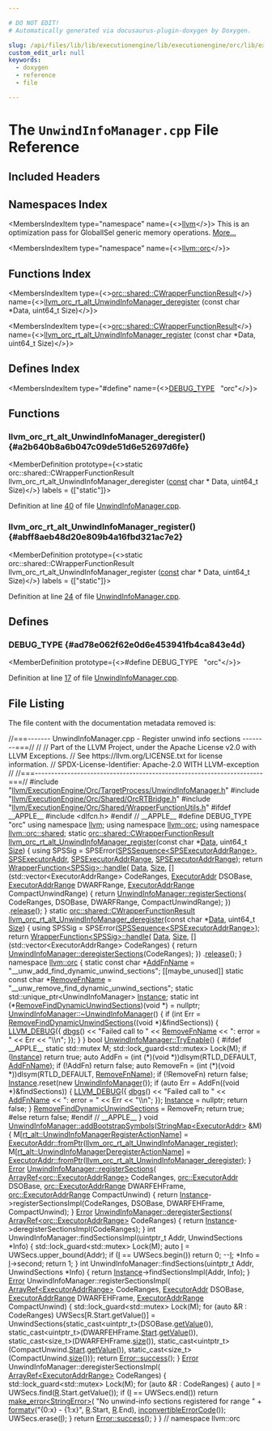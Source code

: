 ```yaml
---

# DO NOT EDIT!
# Automatically generated via docusaurus-plugin-doxygen by Doxygen.

slug: /api/files/lib/lib/executionengine/lib/executionengine/orc/lib/executionengine/orc/targetprocess/unwindinfomanager-cpp
custom_edit_url: null
keywords:
  - doxygen
  - reference
  - file

---
```





# The `UnwindInfoManager.cpp` File Reference

<DoxygenPage pluginConfig={pluginConfig}>



## Included Headers

<IncludesList>
<IncludesListItem
  filePath="llvm/ExecutionEngine/Orc/TargetProcess/UnwindInfoManager.h"
  permalink="/docs/api/files/include/include/llvm/include/llvm/executionengine/include/llvm/executionengine/orc/include/llvm/executionengine/orc/targetprocess/unwindinfomanager-h"
  isLocal="true" />
<IncludesListItem
  filePath="llvm/ExecutionEngine/Orc/Shared/OrcRTBridge.h"
  permalink="/docs/api/files/include/include/llvm/include/llvm/executionengine/include/llvm/executionengine/orc/include/llvm/executionengine/orc/shared/orcrtbridge-h"
  isLocal="true" />
<IncludesListItem
  filePath="llvm/ExecutionEngine/Orc/Shared/WrapperFunctionUtils.h"
  permalink="/docs/api/files/include/include/llvm/include/llvm/executionengine/include/llvm/executionengine/orc/include/llvm/executionengine/orc/shared/wrapperfunctionutils-h"
  isLocal="true" />
</IncludesList>

## Namespaces Index

<MembersIndex>

<MembersIndexItem
  type="namespace"
  name={<><a href="/docs/api/namespaces/llvm">llvm</a></>}>
This is an optimization pass for GlobalISel generic memory operations. <a href="/docs/api/namespaces/llvm/#details">More...</a>
</MembersIndexItem>

<MembersIndexItem
  type="namespace"
  name={<><a href="/docs/api/namespaces/llvm/orc">llvm::orc</a></>}>
</MembersIndexItem>

</MembersIndex>

## Functions Index

<MembersIndex>

<MembersIndexItem
  type={<><a href="/docs/api/structs/llvm/orc/shared/cwrapperfunctionresult">orc::shared::CWrapperFunctionResult</a></>}
  name={<><a href="#a2b640b8a6b047c09de51d6e52697d6fe">llvm&#95;orc&#95;rt&#95;alt&#95;UnwindInfoManager&#95;deregister</a> (const char &#42;Data, uint64&#95;t Size)</>}>
</MembersIndexItem>

<MembersIndexItem
  type={<><a href="/docs/api/structs/llvm/orc/shared/cwrapperfunctionresult">orc::shared::CWrapperFunctionResult</a></>}
  name={<><a href="#abff8aeb48d20e809b4a16fbd321ac7e2">llvm&#95;orc&#95;rt&#95;alt&#95;UnwindInfoManager&#95;register</a> (const char &#42;Data, uint64&#95;t Size)</>}>
</MembersIndexItem>

</MembersIndex>

## Defines Index

<MembersIndex>

<MembersIndexItem
  type="#define"
  name={<><a href="#ad78e062f62e0d6e453941fb4ca843e4d">DEBUG&#95;TYPE</a>&nbsp;&nbsp;&nbsp;&quot;orc&quot;</>}>
</MembersIndexItem>

</MembersIndex>


<SectionDefinition>

## Functions

### llvm&#95;orc&#95;rt&#95;alt&#95;UnwindInfoManager&#95;deregister() {#a2b640b8a6b047c09de51d6e52697d6fe}

<MemberDefinition
  prototype={<>static orc::shared::CWrapperFunctionResult llvm&#95;orc&#95;rt&#95;alt&#95;UnwindInfoManager&#95;deregister (<a href="/docs/api/files/lib/lib/target/lib/target/aarch64/aarch64promoteconstant-cpp/#a90f8350fecae261c25be85d38b451bff">const</a> char &#42; Data, uint64&#95;t Size)</>}
  labels = {["static"]}>

Definition at line <a href="#l00040">40</a> of file <a href="/docs/api/files/lib/lib/executionengine/lib/executionengine/orc/lib/executionengine/orc/targetprocess/unwindinfomanager-cpp">UnwindInfoManager.cpp</a>.
</MemberDefinition>

### llvm&#95;orc&#95;rt&#95;alt&#95;UnwindInfoManager&#95;register() {#abff8aeb48d20e809b4a16fbd321ac7e2}

<MemberDefinition
  prototype={<>static orc::shared::CWrapperFunctionResult llvm&#95;orc&#95;rt&#95;alt&#95;UnwindInfoManager&#95;register (<a href="/docs/api/files/lib/lib/target/lib/target/aarch64/aarch64promoteconstant-cpp/#a90f8350fecae261c25be85d38b451bff">const</a> char &#42; Data, uint64&#95;t Size)</>}
  labels = {["static"]}>

Definition at line <a href="#l00024">24</a> of file <a href="/docs/api/files/lib/lib/executionengine/lib/executionengine/orc/lib/executionengine/orc/targetprocess/unwindinfomanager-cpp">UnwindInfoManager.cpp</a>.
</MemberDefinition>

</SectionDefinition>

<SectionDefinition>

## Defines

### DEBUG&#95;TYPE {#ad78e062f62e0d6e453941fb4ca843e4d}

<MemberDefinition
  prototype={<>#define DEBUG&#95;TYPE&nbsp;&nbsp;&nbsp;&quot;orc&quot;</>}>

Definition at line <a href="#l00017">17</a> of file <a href="/docs/api/files/lib/lib/executionengine/lib/executionengine/orc/lib/executionengine/orc/targetprocess/unwindinfomanager-cpp">UnwindInfoManager.cpp</a>.
</MemberDefinition>

</SectionDefinition>

## File Listing

The file content with the documentation metadata removed is:

<ProgramListing>

<Link id="l00001" /><CodeLine lineNumber="1"><span class="doxyHighlightComment">//===------- UnwindInfoManager.cpp - Register unwind info sections --------===//</span></CodeLine>
<Link id="l00002" /><CodeLine lineNumber="2"><span class="doxyHighlightComment">//</span></CodeLine>
<Link id="l00003" /><CodeLine lineNumber="3"><span class="doxyHighlightComment">// Part of the LLVM Project, under the Apache License v2.0 with LLVM Exceptions.</span></CodeLine>
<Link id="l00004" /><CodeLine lineNumber="4"><span class="doxyHighlightComment">// See https://llvm.org/LICENSE.txt for license information.</span></CodeLine>
<Link id="l00005" /><CodeLine lineNumber="5"><span class="doxyHighlightComment">// SPDX-License-Identifier: Apache-2.0 WITH LLVM-exception</span></CodeLine>
<Link id="l00006" /><CodeLine lineNumber="6"><span class="doxyHighlightComment">//</span></CodeLine>
<Link id="l00007" /><CodeLine lineNumber="7"><span class="doxyHighlightComment">//===----------------------------------------------------------------------===//</span></CodeLine>
<Link id="l00008" /><CodeLine lineNumber="8"></CodeLine>
<Link id="l00009" /><CodeLine lineNumber="9"><span class="doxyHighlightPreprocessor">#include &quot;<a href="/docs/api/files/include/include/llvm/include/llvm/executionengine/include/llvm/executionengine/orc/include/llvm/executionengine/orc/targetprocess/unwindinfomanager-h">llvm/ExecutionEngine/Orc/TargetProcess/UnwindInfoManager.h</a>&quot;</span></CodeLine>
<Link id="l00010" /><CodeLine lineNumber="10"><span class="doxyHighlightPreprocessor">#include &quot;<a href="/docs/api/files/include/include/llvm/include/llvm/executionengine/include/llvm/executionengine/orc/include/llvm/executionengine/orc/shared/orcrtbridge-h">llvm/ExecutionEngine/Orc/Shared/OrcRTBridge.h</a>&quot;</span></CodeLine>
<Link id="l00011" /><CodeLine lineNumber="11"><span class="doxyHighlightPreprocessor">#include &quot;<a href="/docs/api/files/include/include/llvm/include/llvm/executionengine/include/llvm/executionengine/orc/include/llvm/executionengine/orc/shared/wrapperfunctionutils-h">llvm/ExecutionEngine/Orc/Shared/WrapperFunctionUtils.h</a>&quot;</span></CodeLine>
<Link id="l00012" /><CodeLine lineNumber="12"></CodeLine>
<Link id="l00013" /><CodeLine lineNumber="13"><span class="doxyHighlightPreprocessor">#ifdef &#95;&#95;APPLE&#95;&#95;</span></CodeLine>
<Link id="l00014" /><CodeLine lineNumber="14"><span class="doxyHighlightPreprocessor">#include &lt;dlfcn.h&gt;</span></CodeLine>
<Link id="l00015" /><CodeLine lineNumber="15"><span class="doxyHighlightPreprocessor">#endif </span><span class="doxyHighlightComment">// &#95;&#95;APPLE&#95;&#95;</span></CodeLine>
<Link id="l00016" /><CodeLine lineNumber="16"></CodeLine>
<Link id="l00017" /><CodeLine lineNumber="17" lineLink="#ad78e062f62e0d6e453941fb4ca843e4d"><span class="doxyHighlightPreprocessor">#define DEBUG&#95;TYPE &quot;orc&quot;</span></CodeLine>
<Link id="l00018" /><CodeLine lineNumber="18"></CodeLine>
<Link id="l00019" /><CodeLine lineNumber="19"><span class="doxyHighlightKeyword">using namespace </span><span class="doxyHighlight"><a href="/docs/api/namespaces/llvm">llvm</a>;</span></CodeLine>
<Link id="l00020" /><CodeLine lineNumber="20"><span class="doxyHighlightKeyword">using namespace </span><span class="doxyHighlight"><a href="/docs/api/namespaces/llvm/orc">llvm::orc</a>;</span></CodeLine>
<Link id="l00021" /><CodeLine lineNumber="21"><span class="doxyHighlightKeyword">using namespace </span><span class="doxyHighlight"><a href="/docs/api/namespaces/llvm/orc/shared">llvm::orc::shared</a>;</span></CodeLine>
<Link id="l00022" /><CodeLine lineNumber="22"></CodeLine>
<Link id="l00023" /><CodeLine lineNumber="23"><span class="doxyHighlightKeyword">static</span><span class="doxyHighlight"> <a href="/docs/api/structs/llvm/orc/shared/cwrapperfunctionresult">orc::shared::CWrapperFunctionResult</a></span></CodeLine>
<Link id="l00024" /><CodeLine lineNumber="24" lineLink="#abff8aeb48d20e809b4a16fbd321ac7e2"><span class="doxyHighlight"><a href="#abff8aeb48d20e809b4a16fbd321ac7e2">llvm&#95;orc&#95;rt&#95;alt&#95;UnwindInfoManager&#95;register</a>(</span><span class="doxyHighlightKeyword">const</span><span class="doxyHighlight"> </span><span class="doxyHighlightKeywordType">char</span><span class="doxyHighlight"> &#42;<a href="/docs/api/namespaces/llvm/#aa20539e89704d20b98b97e9c3feac934">Data</a>, uint64&#95;t <a href="/docs/api/files/lib/lib/analysis/inlineorder-cpp/#a7ee6f0cb51c3b9056199e9a0001fe8c3a6f6cb72d544962fa333e2e34ce64f719">Size</a>) &#123;</span></CodeLine>
<Link id="l00025" /><CodeLine lineNumber="25"><span class="doxyHighlight">  </span><span class="doxyHighlightKeyword">using </span><span class="doxyHighlight">SPSSig = SPSError(<a href="/docs/api/classes/llvm/orc/shared/spssequence">SPSSequence&lt;SPSExecutorAddrRange&gt;</a>, <a href="/docs/api/classes/llvm/orc/shared/spsexecutoraddr">SPSExecutorAddr</a>,</span></CodeLine>
<Link id="l00026" /><CodeLine lineNumber="26"><span class="doxyHighlight">                          <a href="/docs/api/namespaces/llvm/orc/shared/#aa48e4738482db923f95f0667a440aea4">SPSExecutorAddrRange</a>, <a href="/docs/api/namespaces/llvm/orc/shared/#aa48e4738482db923f95f0667a440aea4">SPSExecutorAddrRange</a>);</span></CodeLine>
<Link id="l00027" /><CodeLine lineNumber="27"></CodeLine>
<Link id="l00028" /><CodeLine lineNumber="28"><span class="doxyHighlight">  </span><span class="doxyHighlightKeywordFlow">return</span><span class="doxyHighlight"> <a href="/docs/api/classes/llvm/orc/shared/wrapperfunction">WrapperFunction&lt;SPSSig&gt;::handle</a>(</span></CodeLine>
<Link id="l00029" /><CodeLine lineNumber="29"><span class="doxyHighlight">             <a href="/docs/api/namespaces/llvm/#aa20539e89704d20b98b97e9c3feac934">Data</a>, <a href="/docs/api/files/lib/lib/analysis/inlineorder-cpp/#a7ee6f0cb51c3b9056199e9a0001fe8c3a6f6cb72d544962fa333e2e34ce64f719">Size</a>,</span></CodeLine>
<Link id="l00030" /><CodeLine lineNumber="30"><span class="doxyHighlight">             &#91;&#93;(std::vector&lt;ExecutorAddrRange&gt; CodeRanges, <a href="/docs/api/classes/llvm/orc/executoraddr">ExecutorAddr</a> DSOBase,</span></CodeLine>
<Link id="l00031" /><CodeLine lineNumber="31"><span class="doxyHighlight">                <a href="/docs/api/structs/llvm/orc/executoraddrrange">ExecutorAddrRange</a> DWARFRange,</span></CodeLine>
<Link id="l00032" /><CodeLine lineNumber="32"><span class="doxyHighlight">                <a href="/docs/api/structs/llvm/orc/executoraddrrange">ExecutorAddrRange</a> CompactUnwindRange) &#123;</span></CodeLine>
<Link id="l00033" /><CodeLine lineNumber="33"><span class="doxyHighlight">               </span><span class="doxyHighlightKeywordFlow">return</span><span class="doxyHighlight"> <a href="/docs/api/classes/llvm/orc/unwindinfomanager/#afdda747ca74c5dfd5f79c296d5d60332">UnwindInfoManager::registerSections</a>(</span></CodeLine>
<Link id="l00034" /><CodeLine lineNumber="34"><span class="doxyHighlight">                   CodeRanges, DSOBase, DWARFRange, CompactUnwindRange);</span></CodeLine>
<Link id="l00035" /><CodeLine lineNumber="35"><span class="doxyHighlight">             &#125;)</span></CodeLine>
<Link id="l00036" /><CodeLine lineNumber="36"><span class="doxyHighlight">      .<a href="/docs/api/namespaces/llvm/#a650dea4533083a886cec9f16d80356d9a123fead50246387983ee340507115ef4">release</a>();</span></CodeLine>
<Link id="l00037" /><CodeLine lineNumber="37"><span class="doxyHighlight">&#125;</span></CodeLine>
<Link id="l00038" /><CodeLine lineNumber="38"></CodeLine>
<Link id="l00039" /><CodeLine lineNumber="39"><span class="doxyHighlightKeyword">static</span><span class="doxyHighlight"> <a href="/docs/api/structs/llvm/orc/shared/cwrapperfunctionresult">orc::shared::CWrapperFunctionResult</a></span></CodeLine>
<Link id="l00040" /><CodeLine lineNumber="40" lineLink="#a2b640b8a6b047c09de51d6e52697d6fe"><span class="doxyHighlight"><a href="#a2b640b8a6b047c09de51d6e52697d6fe">llvm&#95;orc&#95;rt&#95;alt&#95;UnwindInfoManager&#95;deregister</a>(</span><span class="doxyHighlightKeyword">const</span><span class="doxyHighlight"> </span><span class="doxyHighlightKeywordType">char</span><span class="doxyHighlight"> &#42;<a href="/docs/api/namespaces/llvm/#aa20539e89704d20b98b97e9c3feac934">Data</a>, uint64&#95;t <a href="/docs/api/files/lib/lib/analysis/inlineorder-cpp/#a7ee6f0cb51c3b9056199e9a0001fe8c3a6f6cb72d544962fa333e2e34ce64f719">Size</a>) &#123;</span></CodeLine>
<Link id="l00041" /><CodeLine lineNumber="41"><span class="doxyHighlight">  </span><span class="doxyHighlightKeyword">using </span><span class="doxyHighlight">SPSSig = SPSError(<a href="/docs/api/classes/llvm/orc/shared/spssequence">SPSSequence&lt;SPSExecutorAddrRange&gt;</a>);</span></CodeLine>
<Link id="l00042" /><CodeLine lineNumber="42"></CodeLine>
<Link id="l00043" /><CodeLine lineNumber="43"><span class="doxyHighlight">  </span><span class="doxyHighlightKeywordFlow">return</span><span class="doxyHighlight"> <a href="/docs/api/classes/llvm/orc/shared/wrapperfunction">WrapperFunction&lt;SPSSig&gt;::handle</a>(</span></CodeLine>
<Link id="l00044" /><CodeLine lineNumber="44"><span class="doxyHighlight">             <a href="/docs/api/namespaces/llvm/#aa20539e89704d20b98b97e9c3feac934">Data</a>, <a href="/docs/api/files/lib/lib/analysis/inlineorder-cpp/#a7ee6f0cb51c3b9056199e9a0001fe8c3a6f6cb72d544962fa333e2e34ce64f719">Size</a>,</span></CodeLine>
<Link id="l00045" /><CodeLine lineNumber="45"><span class="doxyHighlight">             &#91;&#93;(std::vector&lt;ExecutorAddrRange&gt; CodeRanges) &#123;</span></CodeLine>
<Link id="l00046" /><CodeLine lineNumber="46"><span class="doxyHighlight">               </span><span class="doxyHighlightKeywordFlow">return</span><span class="doxyHighlight"> <a href="/docs/api/classes/llvm/orc/unwindinfomanager/#a77962f30a5593b989924def76d5ea7a7">UnwindInfoManager::deregisterSections</a>(CodeRanges);</span></CodeLine>
<Link id="l00047" /><CodeLine lineNumber="47"><span class="doxyHighlight">             &#125;)</span></CodeLine>
<Link id="l00048" /><CodeLine lineNumber="48"><span class="doxyHighlight">      .<a href="/docs/api/namespaces/llvm/#a650dea4533083a886cec9f16d80356d9a123fead50246387983ee340507115ef4">release</a>();</span></CodeLine>
<Link id="l00049" /><CodeLine lineNumber="49"><span class="doxyHighlight">&#125;</span></CodeLine>
<Link id="l00050" /><CodeLine lineNumber="50"></CodeLine>
<Link id="l00051" /><CodeLine lineNumber="51"><span class="doxyHighlightKeyword">namespace </span><span class="doxyHighlight"><a href="/docs/api/namespaces/llvm/orc">llvm::orc</a> &#123;</span></CodeLine>
<Link id="l00052" /><CodeLine lineNumber="52"></CodeLine>
<Link id="l00053" /><CodeLine lineNumber="53" lineLink="/docs/api/namespaces/llvm/orc/#add900ceff5a2bfd40d1490afe9c8b8bc"><span class="doxyHighlightKeyword">static</span><span class="doxyHighlight"> </span><span class="doxyHighlightKeyword">const</span><span class="doxyHighlight"> </span><span class="doxyHighlightKeywordType">char</span><span class="doxyHighlight"> &#42;<a href="/docs/api/namespaces/llvm/orc/#add900ceff5a2bfd40d1490afe9c8b8bc">AddFnName</a> = </span><span class="doxyHighlightStringLiteral">&quot;&#95;&#95;unw&#95;add&#95;find&#95;dynamic&#95;unwind&#95;sections&quot;</span><span class="doxyHighlight">;</span></CodeLine>
<Link id="l00054" /><CodeLine lineNumber="54" lineLink="/docs/api/namespaces/llvm/orc/#a91924a60372d1f5f72ede0842ff55083"><span class="doxyHighlight">&#91;&#91;maybe&#95;unused&#93;&#93; </span><span class="doxyHighlightKeyword">static</span><span class="doxyHighlight"> </span><span class="doxyHighlightKeyword">const</span><span class="doxyHighlight"> </span><span class="doxyHighlightKeywordType">char</span><span class="doxyHighlight"> &#42;<a href="/docs/api/namespaces/llvm/orc/#a91924a60372d1f5f72ede0842ff55083">RemoveFnName</a> = </span><span class="doxyHighlightStringLiteral">&quot;&#95;&#95;unw&#95;remove&#95;find&#95;dynamic&#95;unwind&#95;sections&quot;</span><span class="doxyHighlight">;</span></CodeLine>
<Link id="l00055" /><CodeLine lineNumber="55" lineLink="/docs/api/namespaces/llvm/orc/#a8cf1abfcc22cc04521e19405a53783b8"><span class="doxyHighlightKeyword">static</span><span class="doxyHighlight"> std::unique&#95;ptr&lt;UnwindInfoManager&gt; <a href="/docs/api/namespaces/llvm/orc/#a8cf1abfcc22cc04521e19405a53783b8">Instance</a>;</span></CodeLine>
<Link id="l00056" /><CodeLine lineNumber="56" lineLink="/docs/api/namespaces/llvm/orc/#ab3f096b8bf12d5e38c7cfd994b8dab3e"><span class="doxyHighlightKeyword">static</span><span class="doxyHighlight"> int (&#42;<a href="/docs/api/namespaces/llvm/orc/#ab3f096b8bf12d5e38c7cfd994b8dab3e">RemoveFindDynamicUnwindSections</a>)(</span><span class="doxyHighlightKeywordType">void</span><span class="doxyHighlight"> &#42;) = </span><span class="doxyHighlightKeyword">nullptr</span><span class="doxyHighlight">;</span></CodeLine>
<Link id="l00057" /><CodeLine lineNumber="57"></CodeLine>
<Link id="l00058" /><CodeLine lineNumber="58" lineLink="/docs/api/classes/llvm/orc/unwindinfomanager/#abf320e4ffb2cf6a71904132843202d6f"><span class="doxyHighlight"><a href="/docs/api/classes/llvm/orc/unwindinfomanager/#abf320e4ffb2cf6a71904132843202d6f">UnwindInfoManager::~UnwindInfoManager</a>() &#123;</span></CodeLine>
<Link id="l00059" /><CodeLine lineNumber="59"><span class="doxyHighlight">  </span><span class="doxyHighlightKeywordFlow">if</span><span class="doxyHighlight"> (</span><span class="doxyHighlightKeywordType">int</span><span class="doxyHighlight"> Err = <a href="/docs/api/namespaces/llvm/orc/#ab3f096b8bf12d5e38c7cfd994b8dab3e">RemoveFindDynamicUnwindSections</a>((</span><span class="doxyHighlightKeywordType">void</span><span class="doxyHighlight"> &#42;)&amp;findSections)) &#123;</span></CodeLine>
<Link id="l00060" /><CodeLine lineNumber="60"><span class="doxyHighlight">    <a href="/docs/api/files/include/include/llvm/include/llvm/support/debug-h/#a196897517069dda1bdb549e24468f7d7">LLVM&#95;DEBUG</a>(&#123;</span></CodeLine>
<Link id="l00061" /><CodeLine lineNumber="61"><span class="doxyHighlight">      <a href="/docs/api/namespaces/llvm/#a7c46c742c31be54870e2038048e6b391">dbgs</a>() &lt;&lt; </span><span class="doxyHighlightStringLiteral">&quot;Failed call to &quot;</span><span class="doxyHighlight"> &lt;&lt; <a href="/docs/api/namespaces/llvm/orc/#a91924a60372d1f5f72ede0842ff55083">RemoveFnName</a> &lt;&lt; </span><span class="doxyHighlightStringLiteral">&quot;: error = &quot;</span><span class="doxyHighlight"> &lt;&lt; Err</span></CodeLine>
<Link id="l00062" /><CodeLine lineNumber="62"><span class="doxyHighlight">             &lt;&lt; </span><span class="doxyHighlightStringLiteral">&quot;\\n&quot;</span><span class="doxyHighlight">;</span></CodeLine>
<Link id="l00063" /><CodeLine lineNumber="63"><span class="doxyHighlight">    &#125;);</span></CodeLine>
<Link id="l00064" /><CodeLine lineNumber="64"><span class="doxyHighlight">  &#125;</span></CodeLine>
<Link id="l00065" /><CodeLine lineNumber="65"><span class="doxyHighlight">&#125;</span></CodeLine>
<Link id="l00066" /><CodeLine lineNumber="66"></CodeLine>
<Link id="l00067" /><CodeLine lineNumber="67" lineLink="/docs/api/classes/llvm/orc/unwindinfomanager/#a51bab61aaf00c3a0395daa426022ada3"><span class="doxyHighlightKeywordType">bool</span><span class="doxyHighlight"> <a href="/docs/api/classes/llvm/orc/unwindinfomanager/#a51bab61aaf00c3a0395daa426022ada3">UnwindInfoManager::TryEnable</a>() &#123;</span></CodeLine>
<Link id="l00068" /><CodeLine lineNumber="68"><span class="doxyHighlightPreprocessor">#ifdef &#95;&#95;APPLE&#95;&#95;</span></CodeLine>
<Link id="l00069" /><CodeLine lineNumber="69"><span class="doxyHighlight">  </span><span class="doxyHighlightKeyword">static</span><span class="doxyHighlight"> std::mutex M;</span></CodeLine>
<Link id="l00070" /><CodeLine lineNumber="70"><span class="doxyHighlight">  std::lock&#95;guard&lt;std::mutex&gt; Lock(M);</span></CodeLine>
<Link id="l00071" /><CodeLine lineNumber="71"></CodeLine>
<Link id="l00072" /><CodeLine lineNumber="72"><span class="doxyHighlight">  </span><span class="doxyHighlightKeywordFlow">if</span><span class="doxyHighlight"> (<a href="/docs/api/namespaces/llvm/orc/#a8cf1abfcc22cc04521e19405a53783b8">Instance</a>)</span></CodeLine>
<Link id="l00073" /><CodeLine lineNumber="73"><span class="doxyHighlight">    </span><span class="doxyHighlightKeywordFlow">return</span><span class="doxyHighlight"> </span><span class="doxyHighlightKeyword">true</span><span class="doxyHighlight">;</span></CodeLine>
<Link id="l00074" /><CodeLine lineNumber="74"></CodeLine>
<Link id="l00075" /><CodeLine lineNumber="75"><span class="doxyHighlight">  </span><span class="doxyHighlightKeyword">auto</span><span class="doxyHighlight"> AddFn = (int (&#42;)(</span><span class="doxyHighlightKeywordType">void</span><span class="doxyHighlight"> &#42;))dlsym(RTLD&#95;DEFAULT, <a href="/docs/api/namespaces/llvm/orc/#add900ceff5a2bfd40d1490afe9c8b8bc">AddFnName</a>);</span></CodeLine>
<Link id="l00076" /><CodeLine lineNumber="76"><span class="doxyHighlight">  </span><span class="doxyHighlightKeywordFlow">if</span><span class="doxyHighlight"> (!AddFn)</span></CodeLine>
<Link id="l00077" /><CodeLine lineNumber="77"><span class="doxyHighlight">    </span><span class="doxyHighlightKeywordFlow">return</span><span class="doxyHighlight"> </span><span class="doxyHighlightKeyword">false</span><span class="doxyHighlight">;</span></CodeLine>
<Link id="l00078" /><CodeLine lineNumber="78"></CodeLine>
<Link id="l00079" /><CodeLine lineNumber="79"><span class="doxyHighlight">  </span><span class="doxyHighlightKeyword">auto</span><span class="doxyHighlight"> RemoveFn = (int (&#42;)(</span><span class="doxyHighlightKeywordType">void</span><span class="doxyHighlight"> &#42;))dlsym(RTLD&#95;DEFAULT, <a href="/docs/api/namespaces/llvm/orc/#a91924a60372d1f5f72ede0842ff55083">RemoveFnName</a>);</span></CodeLine>
<Link id="l00080" /><CodeLine lineNumber="80"><span class="doxyHighlight">  </span><span class="doxyHighlightKeywordFlow">if</span><span class="doxyHighlight"> (!RemoveFn)</span></CodeLine>
<Link id="l00081" /><CodeLine lineNumber="81"><span class="doxyHighlight">    </span><span class="doxyHighlightKeywordFlow">return</span><span class="doxyHighlight"> </span><span class="doxyHighlightKeyword">false</span><span class="doxyHighlight">;</span></CodeLine>
<Link id="l00082" /><CodeLine lineNumber="82"></CodeLine>
<Link id="l00083" /><CodeLine lineNumber="83"><span class="doxyHighlight">  <a href="/docs/api/namespaces/llvm/orc/#a8cf1abfcc22cc04521e19405a53783b8">Instance</a>.reset(</span><span class="doxyHighlightKeyword">new</span><span class="doxyHighlight"> <a href="/docs/api/classes/llvm/orc/unwindinfomanager/#a5a13dbe599b656dab5995830f52fbea8">UnwindInfoManager</a>());</span></CodeLine>
<Link id="l00084" /><CodeLine lineNumber="84"></CodeLine>
<Link id="l00085" /><CodeLine lineNumber="85"><span class="doxyHighlight">  </span><span class="doxyHighlightKeywordFlow">if</span><span class="doxyHighlight"> (</span><span class="doxyHighlightKeyword">auto</span><span class="doxyHighlight"> Err = AddFn((</span><span class="doxyHighlightKeywordType">void</span><span class="doxyHighlight"> &#42;)&amp;findSections)) &#123;</span></CodeLine>
<Link id="l00086" /><CodeLine lineNumber="86"><span class="doxyHighlight">    <a href="/docs/api/files/include/include/llvm/include/llvm/support/debug-h/#a196897517069dda1bdb549e24468f7d7">LLVM&#95;DEBUG</a>(&#123;</span></CodeLine>
<Link id="l00087" /><CodeLine lineNumber="87"><span class="doxyHighlight">      <a href="/docs/api/namespaces/llvm/#a7c46c742c31be54870e2038048e6b391">dbgs</a>() &lt;&lt; </span><span class="doxyHighlightStringLiteral">&quot;Failed call to &quot;</span><span class="doxyHighlight"> &lt;&lt; <a href="/docs/api/namespaces/llvm/orc/#add900ceff5a2bfd40d1490afe9c8b8bc">AddFnName</a> &lt;&lt; </span><span class="doxyHighlightStringLiteral">&quot;: error = &quot;</span><span class="doxyHighlight"> &lt;&lt; Err &lt;&lt; </span><span class="doxyHighlightStringLiteral">&quot;\\n&quot;</span><span class="doxyHighlight">;</span></CodeLine>
<Link id="l00088" /><CodeLine lineNumber="88"><span class="doxyHighlight">    &#125;);</span></CodeLine>
<Link id="l00089" /><CodeLine lineNumber="89"><span class="doxyHighlight">    <a href="/docs/api/namespaces/llvm/orc/#a8cf1abfcc22cc04521e19405a53783b8">Instance</a> = </span><span class="doxyHighlightKeyword">nullptr</span><span class="doxyHighlight">;</span></CodeLine>
<Link id="l00090" /><CodeLine lineNumber="90"><span class="doxyHighlight">    </span><span class="doxyHighlightKeywordFlow">return</span><span class="doxyHighlight"> </span><span class="doxyHighlightKeyword">false</span><span class="doxyHighlight">;</span></CodeLine>
<Link id="l00091" /><CodeLine lineNumber="91"><span class="doxyHighlight">  &#125;</span></CodeLine>
<Link id="l00092" /><CodeLine lineNumber="92"></CodeLine>
<Link id="l00093" /><CodeLine lineNumber="93"><span class="doxyHighlight">  <a href="/docs/api/namespaces/llvm/orc/#ab3f096b8bf12d5e38c7cfd994b8dab3e">RemoveFindDynamicUnwindSections</a> = RemoveFn;</span></CodeLine>
<Link id="l00094" /><CodeLine lineNumber="94"><span class="doxyHighlight">  </span><span class="doxyHighlightKeywordFlow">return</span><span class="doxyHighlight"> </span><span class="doxyHighlightKeyword">true</span><span class="doxyHighlight">;</span></CodeLine>
<Link id="l00095" /><CodeLine lineNumber="95"></CodeLine>
<Link id="l00096" /><CodeLine lineNumber="96"><span class="doxyHighlightPreprocessor">#else</span></CodeLine>
<Link id="l00097" /><CodeLine lineNumber="97"><span class="doxyHighlight">  </span><span class="doxyHighlightKeywordFlow">return</span><span class="doxyHighlight"> </span><span class="doxyHighlightKeyword">false</span><span class="doxyHighlight">;</span></CodeLine>
<Link id="l00098" /><CodeLine lineNumber="98"><span class="doxyHighlightPreprocessor">#endif </span><span class="doxyHighlightComment">// &#95;&#95;APPLE&#95;&#95;</span></CodeLine>
<Link id="l00099" /><CodeLine lineNumber="99"><span class="doxyHighlight">&#125;</span></CodeLine>
<Link id="l00100" /><CodeLine lineNumber="100"></CodeLine>
<Link id="l00101" /><CodeLine lineNumber="101" lineLink="/docs/api/classes/llvm/orc/unwindinfomanager/#a6cfb7c36eddb6eeab4a0dbece2b7f21c"><span class="doxyHighlightKeywordType">void</span><span class="doxyHighlight"> <a href="/docs/api/classes/llvm/orc/unwindinfomanager/#a6cfb7c36eddb6eeab4a0dbece2b7f21c">UnwindInfoManager::addBootstrapSymbols</a>(<a href="/docs/api/classes/llvm/stringmap">StringMap&lt;ExecutorAddr&gt;</a> &amp;M) &#123;</span></CodeLine>
<Link id="l00102" /><CodeLine lineNumber="102"><span class="doxyHighlight">  M&#91;<a href="/docs/api/namespaces/llvm/orc/rt-alt/#a7f3a9b9ae915debaec6c11b4ef8bf5df">rt&#95;alt::UnwindInfoManagerRegisterActionName</a>&#93; =</span></CodeLine>
<Link id="l00103" /><CodeLine lineNumber="103"><span class="doxyHighlight">      <a href="/docs/api/classes/llvm/orc/executoraddr/#a8adb0ae35f7e95c960c86cfe19bc7215">ExecutorAddr::fromPtr</a>(<a href="#abff8aeb48d20e809b4a16fbd321ac7e2">llvm&#95;orc&#95;rt&#95;alt&#95;UnwindInfoManager&#95;register</a>);</span></CodeLine>
<Link id="l00104" /><CodeLine lineNumber="104"><span class="doxyHighlight">  M&#91;<a href="/docs/api/namespaces/llvm/orc/rt-alt/#a11e6b5673a2ef4f15613d83b000dea48">rt&#95;alt::UnwindInfoManagerDeregisterActionName</a>&#93; =</span></CodeLine>
<Link id="l00105" /><CodeLine lineNumber="105"><span class="doxyHighlight">      <a href="/docs/api/classes/llvm/orc/executoraddr/#a8adb0ae35f7e95c960c86cfe19bc7215">ExecutorAddr::fromPtr</a>(<a href="#a2b640b8a6b047c09de51d6e52697d6fe">llvm&#95;orc&#95;rt&#95;alt&#95;UnwindInfoManager&#95;deregister</a>);</span></CodeLine>
<Link id="l00106" /><CodeLine lineNumber="106"><span class="doxyHighlight">&#125;</span></CodeLine>
<Link id="l00107" /><CodeLine lineNumber="107"></CodeLine>
<Link id="l00108" /><CodeLine lineNumber="108" lineLink="/docs/api/classes/llvm/orc/unwindinfomanager/#afdda747ca74c5dfd5f79c296d5d60332"><span class="doxyHighlight"><a href="/docs/api/classes/llvm/error">Error</a> <a href="/docs/api/classes/llvm/orc/unwindinfomanager/#afdda747ca74c5dfd5f79c296d5d60332">UnwindInfoManager::registerSections</a>(</span></CodeLine>
<Link id="l00109" /><CodeLine lineNumber="109"><span class="doxyHighlight">    <a href="/docs/api/classes/llvm/arrayref">ArrayRef&lt;orc::ExecutorAddrRange&gt;</a> CodeRanges, <a href="/docs/api/classes/llvm/orc/executoraddr">orc::ExecutorAddr</a> DSOBase,</span></CodeLine>
<Link id="l00110" /><CodeLine lineNumber="110"><span class="doxyHighlight">    <a href="/docs/api/structs/llvm/orc/executoraddrrange">orc::ExecutorAddrRange</a> DWARFEHFrame, <a href="/docs/api/structs/llvm/orc/executoraddrrange">orc::ExecutorAddrRange</a> CompactUnwind) &#123;</span></CodeLine>
<Link id="l00111" /><CodeLine lineNumber="111"><span class="doxyHighlight">  </span><span class="doxyHighlightKeywordFlow">return</span><span class="doxyHighlight"> <a href="/docs/api/namespaces/llvm/orc/#a8cf1abfcc22cc04521e19405a53783b8">Instance</a>-&gt;registerSectionsImpl(CodeRanges, DSOBase, DWARFEHFrame,</span></CodeLine>
<Link id="l00112" /><CodeLine lineNumber="112"><span class="doxyHighlight">                                        CompactUnwind);</span></CodeLine>
<Link id="l00113" /><CodeLine lineNumber="113"><span class="doxyHighlight">&#125;</span></CodeLine>
<Link id="l00114" /><CodeLine lineNumber="114"></CodeLine>
<Link id="l00115" /><CodeLine lineNumber="115" lineLink="/docs/api/classes/llvm/orc/unwindinfomanager/#a77962f30a5593b989924def76d5ea7a7"><span class="doxyHighlight"><a href="/docs/api/classes/llvm/error">Error</a> <a href="/docs/api/classes/llvm/orc/unwindinfomanager/#a77962f30a5593b989924def76d5ea7a7">UnwindInfoManager::deregisterSections</a>(</span></CodeLine>
<Link id="l00116" /><CodeLine lineNumber="116"><span class="doxyHighlight">    <a href="/docs/api/classes/llvm/arrayref">ArrayRef&lt;orc::ExecutorAddrRange&gt;</a> CodeRanges) &#123;</span></CodeLine>
<Link id="l00117" /><CodeLine lineNumber="117"><span class="doxyHighlight">  </span><span class="doxyHighlightKeywordFlow">return</span><span class="doxyHighlight"> <a href="/docs/api/namespaces/llvm/orc/#a8cf1abfcc22cc04521e19405a53783b8">Instance</a>-&gt;deregisterSectionsImpl(CodeRanges);</span></CodeLine>
<Link id="l00118" /><CodeLine lineNumber="118"><span class="doxyHighlight">&#125;</span></CodeLine>
<Link id="l00119" /><CodeLine lineNumber="119"></CodeLine>
<Link id="l00120" /><CodeLine lineNumber="120"><span class="doxyHighlightKeywordType">int</span><span class="doxyHighlight"> UnwindInfoManager::findSectionsImpl(uintptr&#95;t Addr, UnwindSections &#42;Info) &#123;</span></CodeLine>
<Link id="l00121" /><CodeLine lineNumber="121"><span class="doxyHighlight">  std::lock&#95;guard&lt;std::mutex&gt; Lock(M);</span></CodeLine>
<Link id="l00122" /><CodeLine lineNumber="122"><span class="doxyHighlight">  </span><span class="doxyHighlightKeyword">auto</span><span class="doxyHighlight"> <a href="/docs/api/files/lib/lib/support/md5-cpp/#ac0eafdc9ee161b71e7af98af736952fd">I</a> = UWSecs.upper&#95;bound(Addr);</span></CodeLine>
<Link id="l00123" /><CodeLine lineNumber="123"><span class="doxyHighlight">  </span><span class="doxyHighlightKeywordFlow">if</span><span class="doxyHighlight"> (<a href="/docs/api/files/lib/lib/support/md5-cpp/#ac0eafdc9ee161b71e7af98af736952fd">I</a> == UWSecs.begin())</span></CodeLine>
<Link id="l00124" /><CodeLine lineNumber="124"><span class="doxyHighlight">    </span><span class="doxyHighlightKeywordFlow">return</span><span class="doxyHighlight"> 0;</span></CodeLine>
<Link id="l00125" /><CodeLine lineNumber="125"><span class="doxyHighlight">  --<a href="/docs/api/files/lib/lib/support/md5-cpp/#ac0eafdc9ee161b71e7af98af736952fd">I</a>;</span></CodeLine>
<Link id="l00126" /><CodeLine lineNumber="126"><span class="doxyHighlight">  &#42;Info = <a href="/docs/api/files/lib/lib/support/md5-cpp/#ac0eafdc9ee161b71e7af98af736952fd">I</a>-&gt;second;</span></CodeLine>
<Link id="l00127" /><CodeLine lineNumber="127"><span class="doxyHighlight">  </span><span class="doxyHighlightKeywordFlow">return</span><span class="doxyHighlight"> 1;</span></CodeLine>
<Link id="l00128" /><CodeLine lineNumber="128"><span class="doxyHighlight">&#125;</span></CodeLine>
<Link id="l00129" /><CodeLine lineNumber="129"></CodeLine>
<Link id="l00130" /><CodeLine lineNumber="130"><span class="doxyHighlightKeywordType">int</span><span class="doxyHighlight"> UnwindInfoManager::findSections(uintptr&#95;t Addr, UnwindSections &#42;Info) &#123;</span></CodeLine>
<Link id="l00131" /><CodeLine lineNumber="131"><span class="doxyHighlight">  </span><span class="doxyHighlightKeywordFlow">return</span><span class="doxyHighlight"> <a href="/docs/api/namespaces/llvm/orc/#a8cf1abfcc22cc04521e19405a53783b8">Instance</a>-&gt;findSectionsImpl(Addr, Info);</span></CodeLine>
<Link id="l00132" /><CodeLine lineNumber="132"><span class="doxyHighlight">&#125;</span></CodeLine>
<Link id="l00133" /><CodeLine lineNumber="133"></CodeLine>
<Link id="l00134" /><CodeLine lineNumber="134"><span class="doxyHighlight"><a href="/docs/api/classes/llvm/error">Error</a> UnwindInfoManager::registerSectionsImpl(</span></CodeLine>
<Link id="l00135" /><CodeLine lineNumber="135"><span class="doxyHighlight">    <a href="/docs/api/classes/llvm/arrayref">ArrayRef&lt;ExecutorAddrRange&gt;</a> CodeRanges, <a href="/docs/api/classes/llvm/orc/executoraddr">ExecutorAddr</a> DSOBase,</span></CodeLine>
<Link id="l00136" /><CodeLine lineNumber="136"><span class="doxyHighlight">    <a href="/docs/api/structs/llvm/orc/executoraddrrange">ExecutorAddrRange</a> DWARFEHFrame, <a href="/docs/api/structs/llvm/orc/executoraddrrange">ExecutorAddrRange</a> CompactUnwind) &#123;</span></CodeLine>
<Link id="l00137" /><CodeLine lineNumber="137"><span class="doxyHighlight">  std::lock&#95;guard&lt;std::mutex&gt; Lock(M);</span></CodeLine>
<Link id="l00138" /><CodeLine lineNumber="138"><span class="doxyHighlight">  </span><span class="doxyHighlightKeywordFlow">for</span><span class="doxyHighlight"> (</span><span class="doxyHighlightKeyword">auto</span><span class="doxyHighlight"> &amp;R : CodeRanges)</span></CodeLine>
<Link id="l00139" /><CodeLine lineNumber="139"><span class="doxyHighlight">    UWSecs&#91;R.Start.getValue()&#93; =</span></CodeLine>
<Link id="l00140" /><CodeLine lineNumber="140"><span class="doxyHighlight">        UnwindSections&#123;</span><span class="doxyHighlightKeyword">static&#95;cast&lt;</span><span class="doxyHighlight">uintptr&#95;t</span><span class="doxyHighlightKeyword">&gt;</span><span class="doxyHighlight">(DSOBase.<a href="/docs/api/classes/llvm/orc/executoraddr/#a4ee908fb9052f020e3c50e3f1a7d81c5">getValue</a>()),</span></CodeLine>
<Link id="l00141" /><CodeLine lineNumber="141"><span class="doxyHighlight">                       </span><span class="doxyHighlightKeyword">static&#95;cast&lt;</span><span class="doxyHighlight">uintptr&#95;t</span><span class="doxyHighlightKeyword">&gt;</span><span class="doxyHighlight">(DWARFEHFrame.<a href="/docs/api/structs/llvm/orc/executoraddrrange/#a3bdf4fc0018782943ace850c8aeaaa69">Start</a>.<a href="/docs/api/classes/llvm/orc/executoraddr/#a4ee908fb9052f020e3c50e3f1a7d81c5">getValue</a>()),</span></CodeLine>
<Link id="l00142" /><CodeLine lineNumber="142"><span class="doxyHighlight">                       </span><span class="doxyHighlightKeyword">static&#95;cast&lt;</span><span class="doxyHighlightKeywordType">size&#95;t</span><span class="doxyHighlightKeyword">&gt;</span><span class="doxyHighlight">(DWARFEHFrame.<a href="/docs/api/structs/llvm/orc/executoraddrrange/#aad27b268dbe68646bb2fd5e46a4527ba">size</a>()),</span></CodeLine>
<Link id="l00143" /><CodeLine lineNumber="143"><span class="doxyHighlight">                       </span><span class="doxyHighlightKeyword">static&#95;cast&lt;</span><span class="doxyHighlight">uintptr&#95;t</span><span class="doxyHighlightKeyword">&gt;</span><span class="doxyHighlight">(CompactUnwind.<a href="/docs/api/structs/llvm/orc/executoraddrrange/#a3bdf4fc0018782943ace850c8aeaaa69">Start</a>.<a href="/docs/api/classes/llvm/orc/executoraddr/#a4ee908fb9052f020e3c50e3f1a7d81c5">getValue</a>()),</span></CodeLine>
<Link id="l00144" /><CodeLine lineNumber="144"><span class="doxyHighlight">                       </span><span class="doxyHighlightKeyword">static&#95;cast&lt;</span><span class="doxyHighlightKeywordType">size&#95;t</span><span class="doxyHighlightKeyword">&gt;</span><span class="doxyHighlight">(CompactUnwind.<a href="/docs/api/structs/llvm/orc/executoraddrrange/#aad27b268dbe68646bb2fd5e46a4527ba">size</a>())&#125;;</span></CodeLine>
<Link id="l00145" /><CodeLine lineNumber="145"><span class="doxyHighlight">  </span><span class="doxyHighlightKeywordFlow">return</span><span class="doxyHighlight"> <a href="/docs/api/classes/llvm/error/#a4dfd0813c3d0e0a30439b5a3e9196b59">Error::success</a>();</span></CodeLine>
<Link id="l00146" /><CodeLine lineNumber="146"><span class="doxyHighlight">&#125;</span></CodeLine>
<Link id="l00147" /><CodeLine lineNumber="147"></CodeLine>
<Link id="l00148" /><CodeLine lineNumber="148"><span class="doxyHighlight"><a href="/docs/api/namespaces/llvm/#ac226f3d2b9ca090171a8e0a8cb92c343a902b0d55fddef6f8d651fe1035b7d4bd">Error</a> UnwindInfoManager::deregisterSectionsImpl(</span></CodeLine>
<Link id="l00149" /><CodeLine lineNumber="149"><span class="doxyHighlight">    <a href="/docs/api/namespaces/llvm/#ab9c6b351507d3c0730f4290919d43a12">ArrayRef&lt;ExecutorAddrRange&gt;</a> CodeRanges) &#123;</span></CodeLine>
<Link id="l00150" /><CodeLine lineNumber="150"><span class="doxyHighlight">  std::lock&#95;guard&lt;std::mutex&gt; Lock(M);</span></CodeLine>
<Link id="l00151" /><CodeLine lineNumber="151"><span class="doxyHighlight">  </span><span class="doxyHighlightKeywordFlow">for</span><span class="doxyHighlight"> (</span><span class="doxyHighlightKeyword">auto</span><span class="doxyHighlight"> &amp;R : CodeRanges) &#123;</span></CodeLine>
<Link id="l00152" /><CodeLine lineNumber="152"><span class="doxyHighlight">    </span><span class="doxyHighlightKeyword">auto</span><span class="doxyHighlight"> <a href="/docs/api/files/lib/lib/support/md5-cpp/#ac0eafdc9ee161b71e7af98af736952fd">I</a> = UWSecs.find(<a href="/docs/api/namespaces/llvm/riscvfencefield/#a147be9e9780c1e33363ea572d4c7b25fa1835091d83e0e052cd1a32c99b2be731">R</a>.Start.getValue());</span></CodeLine>
<Link id="l00153" /><CodeLine lineNumber="153"><span class="doxyHighlight">    </span><span class="doxyHighlightKeywordFlow">if</span><span class="doxyHighlight"> (<a href="/docs/api/files/lib/lib/support/md5-cpp/#ac0eafdc9ee161b71e7af98af736952fd">I</a> == UWSecs.end())</span></CodeLine>
<Link id="l00154" /><CodeLine lineNumber="154"><span class="doxyHighlight">      </span><span class="doxyHighlightKeywordFlow">return</span><span class="doxyHighlight"> <a href="/docs/api/namespaces/llvm/#a9999bd897fc8a1648bd69b36fee2d357">make&#95;error&lt;StringError&gt;</a>(</span></CodeLine>
<Link id="l00155" /><CodeLine lineNumber="155"><span class="doxyHighlight">          </span><span class="doxyHighlightStringLiteral">&quot;No unwind-info sections registered for range &quot;</span><span class="doxyHighlight"> +</span></CodeLine>
<Link id="l00156" /><CodeLine lineNumber="156"><span class="doxyHighlight">              <a href="/docs/api/namespaces/llvm/#a653cce37b80c03eebe7a00520a8eabb6">formatv</a>(</span><span class="doxyHighlightStringLiteral">&quot;&#123;0:x&#125; - &#123;1:x&#125;&quot;</span><span class="doxyHighlight">, <a href="/docs/api/namespaces/llvm/riscvfencefield/#a147be9e9780c1e33363ea572d4c7b25fa1835091d83e0e052cd1a32c99b2be731">R</a>.Start, <a href="/docs/api/namespaces/llvm/riscvfencefield/#a147be9e9780c1e33363ea572d4c7b25fa1835091d83e0e052cd1a32c99b2be731">R</a>.End),</span></CodeLine>
<Link id="l00157" /><CodeLine lineNumber="157"><span class="doxyHighlight">          <a href="/docs/api/namespaces/llvm/#a2b43c21951d0948b34bcf7019949032d">inconvertibleErrorCode</a>());</span></CodeLine>
<Link id="l00158" /><CodeLine lineNumber="158"><span class="doxyHighlight">    UWSecs.erase(<a href="/docs/api/files/lib/lib/support/md5-cpp/#ac0eafdc9ee161b71e7af98af736952fd">I</a>);</span></CodeLine>
<Link id="l00159" /><CodeLine lineNumber="159"><span class="doxyHighlight">  &#125;</span></CodeLine>
<Link id="l00160" /><CodeLine lineNumber="160"><span class="doxyHighlight">  </span><span class="doxyHighlightKeywordFlow">return</span><span class="doxyHighlight"> <a href="/docs/api/classes/llvm/error/#a4dfd0813c3d0e0a30439b5a3e9196b59">Error::success</a>();</span></CodeLine>
<Link id="l00161" /><CodeLine lineNumber="161"><span class="doxyHighlight">&#125;</span></CodeLine>
<Link id="l00162" /><CodeLine lineNumber="162"></CodeLine>
<Link id="l00163" /><CodeLine lineNumber="163"><span class="doxyHighlight">&#125; </span><span class="doxyHighlightComment">// namespace llvm::orc</span></CodeLine>

</ProgramListing>


</DoxygenPage>
